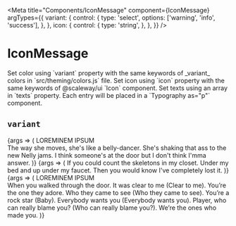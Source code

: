 
<Meta
  title="Components/IconMessage"
  component={IconMessage}
  argTypes={{
    variant: {
      control: {
        type: 'select',
        options: ['warning', 'info', 'success'],
      },
    },
    icon: {
      control: {
        type: 'string',
      },
    },
  }}
/>

# IconMessage

<Description>
  Set color using `variant` property with the same keywords of _variant_ colors
  in `src/theming/colors.js` file. Set icon using `icon` property with the same
  keywords of @scaleway/ui `Icon` component. Set texts using an array in `texts`
  property. Each entry will be placed in a `Typography as="p"` component.
</Description>

## `variant`

<Canvas>
  <Story
    name="warning"
    args={{
      variant: 'warning',
      icon: 'alert',
    }}
  >
    {args => (
      <IconMessage {...args}>
        LOREMINEM IPSUM
        <br />
        The way she moves, she's like a belly-dancer. She's shaking that ass to
        the new Nelly jams. I think someone's at the door but I don't think
        I'mma answer.
      </IconMessage>
    )}
  </Story>
  <Story
    name="info"
    args={{
      variant: 'info',
      icon: 'information-outline',
    }}
  >
    {args => (
      <IconMessage {...args}>
        If you could count the skeletons in my closet. Under my bed and up under
        my faucet. Then you would know I've completely lost it.
      </IconMessage>
    )}
  </Story>
  <Story
    name="success"
    args={{
      variant: 'success',
      icon: 'check',
    }}
  >
    {args => (
      <IconMessage {...args}>
        LOREMINEM IPSUM
        <br />
        When you walked through the door. It was clear to me (Clear to me).
        You’re the one they adore. Who they came to see (Who they came to see).
        You’re a rock star (Baby). Everybody wants you (Everybody wants you).
        Player, who can really blame you? (Who can really blame you?). We’re the
        ones who made you.
      </IconMessage>
    )}
  </Story>
</Canvas>

